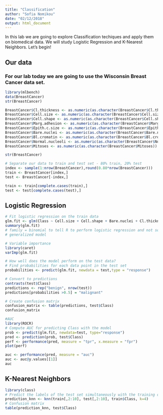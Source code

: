 ```yaml
---
title: "Classification"
author: "Sofia Nomikou"
date: "02/12/2018"
output: html_document
---
```


In this lab we are going to explore Classification techiques and apply them on biomedical data. We will study Logistic Regression and K-Nearest Neighbors. Let's begin!

## Our data
### For our lab today we are going to use the Wisconsin Breast Cancer data set. 
```r
library(mlbench)
data(BreastCancer)
str(BreastCancer)

BreastCancer$Cl.thickness <- as.numeric(as.character(BreastCancer$Cl.thickness))
BreastCancer$Cell.size <- as.numeric(as.character(BreastCancer$Cell.size))
BreastCancer$Cell.shape <- as.numeric(as.character(BreastCancer$Cell.shape))
BreastCancer$Marg.adhesion <- as.numeric(as.character(BreastCancer$Marg.adhesion))
BreastCancer$Epith.c.size <- as.numeric(as.character(BreastCancer$Epith.c.size))
BreastCancer$Bare.nuclei <- as.numeric(as.character(BreastCancer$Bare.nuclei))
BreastCancer$Bl.cromatin <- as.numeric(as.character(BreastCancer$Bl.cromatin))
BreastCancer$Normal.nucleoli <- as.numeric(as.character(BreastCancer$Normal.nucleoli))
BreastCancer$Mitoses <- as.numeric(as.character(BreastCancer$Mitoses))

str(BreastCancer)
```


```r
# Separate our data to train and test set - 80% train, 20% test
index <- sample(1:nrow(BreastCancer),round(0.80*nrow(BreastCancer)))
train <- BreastCancer[index,]
test <- BreastCancer[-index,]

train <- train[complete.cases(train),]
test <- test[complete.cases(test),]
```

## Logistic Regression

```r
# Fit logistic regression on the train data
glm.fit <- glm(Class ~ Cell.size + Cell.shape + Bare.nuclei + Cl.thickness + Marg.adhesion + Epith.c.size + Bl.cromatin + Normal.nucleoli + Mitoses , data = train, family = binomial)
summary(glm.fit)
# family = binomial to tell R to perform logistic regression and not some other type of 
# generalized model

# Variable importance
library(caret)
varImp(glm.fit)
```



```r
# How well does the model perform on the test data?
# Find probabilities for each data point in the test set
probabilities <- predict(glm.fit, newdata = test,type = "response")

# Convert to predictions
contrasts(test$Class)
predictions <- rep("benign", nrow(test))
predictions[probabilities >0.5] = "malignant"

# Create confusion matrix
confusion_matrix <- table(predictions, test$Class)
confusion_matrix
```
```r
#AUC
library(ROCR)
# Compute AUC for predicting Class with the model
prob <- predict(glm.fit, newdata=test, type="response")
pred <- prediction(prob, test$Class)
perf <- performance(pred, measure = "tpr", x.measure = "fpr")
plot(perf)

auc <- performance(pred, measure = "auc")
auc <- auc@y.values[[1]]
auc
```

## K-Nearest Neighbors
```r
library(class)
# Predict the labels of the test set simultaneously with the training of the model
prediction_knn <- knn(train[,2:10], test[,2:10], train$Class, k=4)
# Confusion matrix
table(prediction_knn, test$Class)

```



